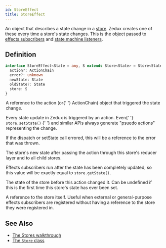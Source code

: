 ```yaml
---
id: StoreEffect
title: StoreEffect
---
```



An object that describes a state change in a [store](../classes/Store). Zedux creates one of these every time a store's state changes. This is the object passed to [effects subscribers](Subscriber#effects) and [state machine listeners](MachineState#onenter).

## Definition

```ts
interface StoreEffect<State = any, S extends Store<State> = Store<State>> {
  action?: ActionChain
  error?: unknown
  newState: State
  oldState?: State
  store: S
}
```

<Legend>
  <Item name="action">
    <p>
      A reference to the <Link to="Action">action</Link> (or{' '}
      <Link to="ActionChain">ActionChain</Link>) object that triggered the state
      change.
    </p>
    <p>
      Every state update in Zedux is triggered by an action. Even{' '}
      <Link to="../classes/Store#setstate">
        <code>store.setState()</code>
      </Link>{' '}
      and similar APIs always generate "psuedo actions" representing the change.
    </p>
  </Item>
  <Item name="error">
    <p>
      If the dispatch or setState call errored, this will be a reference to the
      error that was thrown.
    </p>
  </Item>
  <Item name="newState">
    <p>
      The store's new state after passing the action through this store's
      reducer layer and to all child stores.
    </p>
    <p>
      Effects subscribers run after the state has been completely updated, so
      this value will be exactly equal to <code>store.getState()</code>.
    </p>
  </Item>
  <Item name="oldState">
    <p>
      The state of the store before this action changed it. Can be undefined if
      this is the first time this store's state has ever been set.
    </p>
  </Item>
  <Item name="store">
    <p>
      A reference to the store itself. Useful when external or general-purpose
      effects subscribers are registered without having a reference to the store
      they were registered in.
    </p>
  </Item>
</Legend>

## See Also

- [The Stores walkthrough](../../walkthrough/stores)
- [The `Store` class](../classes/Store)
